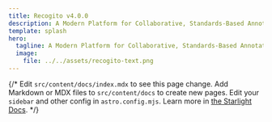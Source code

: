 ```yaml
---
title: Recogito v4.0.0
description: A Modern Platform for Collaborative, Standards-Based Annotation of TEI Text, IIIF Images, and PDFs.
template: splash
hero:
  tagline: A Modern Platform for Collaborative, Standards-Based Annotation of TEI Text, IIIF Images, and PDFs.
  image:
    file: ../../assets/recogito-text.png
---
```




{/* <CardGrid stagger>
	<Card title="Update content" icon="pencil">
		Edit `src/content/docs/index.mdx` to see this page change.
	</Card>
	<Card title="Add new content" icon="add-document">
		Add Markdown or MDX files to `src/content/docs` to create new pages.
	</Card>
	<Card title="Configure your site" icon="setting">
		Edit your `sidebar` and other config in `astro.config.mjs`.
	</Card>
	<Card title="Read the docs" icon="open-book">
		Learn more in [the Starlight Docs](https://starlight.astro.build/).
	</Card>
</CardGrid> */}

